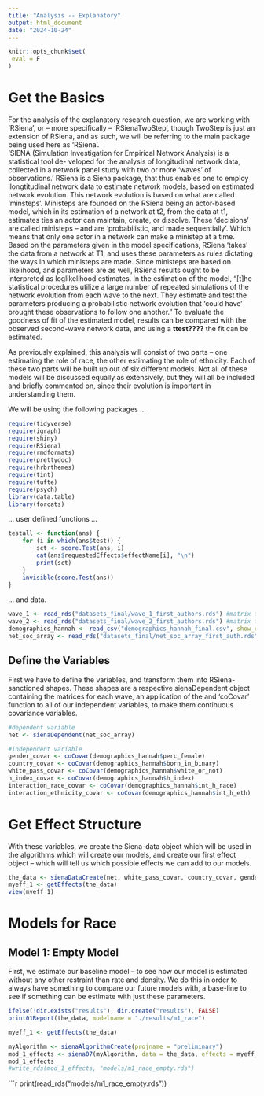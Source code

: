 ```yaml
---
title: "Analysis -- Explanatory"
output: html_document
date: "2024-10-24"
---
```



```r
knitr::opts_chunk$set(
 eval = F
)
```
# Get the Basics

For the analysis of the explanatory research question, we are working with 'RSiena', or – more specifically – 'RSienaTwoStep', though TwoStep is just an extension of RSiena, and as such, we will be referring to the main package being used here as 'RSiena'.\
   'SIENA (Simulation Investigation for Empirical Network Analysis) is a statistical tool de- veloped for the analysis of longitudinal network data, collected in a network panel study with two or more ‘waves’ of observations.' RSiena is a Siena package, that thus enables one to employ llongtitudinal network data to estimate network models, based on estimated network evolution. This network evolution is based on what are called 'minsteps'. Ministeps are founded on the RSiena being an actor-based model, which in its estimation of a network at t2, from the data at t1, estimates ties an actor can maintain, create, or dissolve. These 'decisions' are called ministeps – and are 'probabilistic, and made sequentially'. Which means that only one actor in a network can make a ministep at a time. Based on the parameters given in the model specifications, RSiena 'takes' the data from a network at T1, and uses these parameters as rules dictating the ways in which ministeps are made. Since ministeps are based on likelihood, and parameters are as well, RSiena results ought to be interpreted as loglikelihood estimates. In the estimation of the model, "[t]he statistical procedures utilize a large number of repeated simulations of the network evolution from each wave to the next. They estimate and test the parameters producing a probabilistic network evolution that ‘could have’ brought these observations to follow one another." To evaluate the goodness of fit of the estimated model, results can be compared with the observed second-wave network data, and using a **ttest????** the fit can be estimated.

As previously explained, this analysis will consist of two parts – one estimating the role of race, the other estimating the role of ethnicity. Each of these two parts will be built up out of six different models. Not all of these models will be discussed equally as extensively, but they will all be included and briefly commented on, since their evolution is important in understanding them.

We will be using the following packages ...

```r
require(tidyverse)
require(igraph)
require(shiny)
require(RSiena)
require(rmdformats)
require(prettydoc)
require(hrbrthemes)
require(tint)
require(tufte)
require(psych)
library(data.table)  
library(forcats)
```

... user defined functions ...

```r
testall <- function(ans) {
    for (i in which(ans$test)) {
        sct <- score.Test(ans, i)
        cat(ans$requestedEffects$effectName[i], "\n")
        print(sct)
    }
    invisible(score.Test(ans))
}
```

... and data.

```r
wave_1 <- read_rds("datasets_final/wave_1_first_authors.rds") #matrix for wave 1 (from ... to ...)
wave_2 <- read_rds("datasets_final/wave_2_first_authors.rds") #matrix for wave 2 (from ... to ... )
demographics_hannah <- read_csv("demographics_hannah_final.csv", show_col_types = FALSE) #demographic characteristics of actors in matrix
net_soc_array <- read_rds("datasets_final/net_soc_array_first_auth.rds") #the array of it all
```

## Define the Variables

First we have to define the variables, and transform them into RSiena-sanctioned shapes. These shapes are a respective sienaDependent object containing the matrices for each wave, an application of the and 'coCovar' function to all of our independent variables, to make them continuous covariance variables.

```r
#dependent variable 
net <- sienaDependent(net_soc_array)

#independent variable 
gender_covar <- coCovar(demographics_hannah$perc_female)
country_covar <- coCovar(demographics_hannah$born_in_binary)
white_pass_covar <- coCovar(demographics_hannah$white_or_not)
h_index_covar <- coCovar(demographics_hannah$h_index)
interaction_race_covar <- coCovar(demographics_hannah$int_h_race)
interaction_ethnicity_covar <- coCovar(demographics_hannah$int_h_eth)
```

# Get Effect Structure

With these variables, we create the Siena-data object which will be used in the algorithms which will create our models, and create our first effect object – which will tell us which possible effects we can add to our models.

```r
the_data <- sienaDataCreate(net, white_pass_covar, country_covar, gender_covar, h_index_covar, interaction_race_covar, interaction_ethnicity_covar)
myeff_1 <- getEffects(the_data)
view(myeff_1)
```

# Models for Race {.tabset}

## Model 1: Empty Model

First, we estimate our baseline model – to see how our model is estimated without any other restraint than rate and density. We do this in order to always have something to compare our future models with, a base-line to see if something can be estimate with just these parameters.

```r
ifelse(!dir.exists("results"), dir.create("results"), FALSE)
print01Report(the_data, modelname = "./results/m1_race")
```

```r
myeff_1 <- getEffects(the_data)
```

```r
myAlgorithm <- sienaAlgorithmCreate(projname = "preliminary")
mod_1_effects <- siena07(myAlgorithm, data = the_data, effects = myeff_1, returnDeps = TRUE)
mod_1_effects 
#write_rds(mod_1_effects, "models/m1_race_empty.rds")
```

```r
print(read_rds("models/m1_race_empty.rds"))